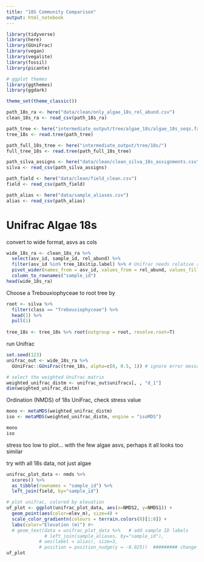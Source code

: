 ```yaml
---
title: "18S Community Comparison"
output: html_notebook
---
```


```r
library(tidyverse)
library(here)
library(GUniFrac)
library(vegan)
library(vegalite)
library(fossil)
library(picante)

# ggplot themes
library(ggthemes)
library(ggdark)
```

```r
theme_set(theme_classic())
```


```r
path_18s_ra <- here("data/clean/only_algae_18s_rel_abund.csv")
clean_18s_ra <- read_csv(path_18s_ra)

path_tree <- here("intermediate_output/tree/algae_18s/algae_18s_seqs.fasta.treefile")
tree_18s <- read.tree(path_tree)

path_full_18s_tree <- here("intermediate_output/tree/18s/")
full_tree_18s <- read.tree(path_full_18s_tree)

path_silva_assigns <- here("data/clean/clean_silva_18s_assignments.csv")
silva <- read_csv(path_silva_assigns)

path_field <- here("data/clean/field_clean.csv")
field <- read_csv(path_field)

path_alias <- here("data/sample_aliases.csv")
alias <- read_csv(path_alias)
```

# Unifrac Algae 18s

convert to wide format, asvs as cols
```r
wide_18s_ra <- clean_18s_ra %>% 
  select(asv_id, sample_id, rel_abund) %>% 
  filter(asv_id %in% tree_18s$tip.label) %>% # Unifrac needs relative abundance table to match the tips on the tree
  pivot_wider(names_from = asv_id, values_from = rel_abund, values_fill = list(rel_abund = 0)) %>% 
  column_to_rownames("sample_id")
head(wide_18s_ra)
```

Choose a Trebouxiophyceae to root tree by
```r
root <- silva %>% 
  filter(class == "Trebouxiophyceae") %>% 
  head(1) %>% 
  pull(1)
  
tree_18s <- tree_18s %>% root(outgroup = root, resolve.root=T)
```


run Unifrac
```r
  
set.seed(123)
unifrac_out <- wide_18s_ra %>% 
  GUniFrac::GUniFrac(tree_18s, alpha=c(0, 0.5, 1)) # ignore error message, we removed some otus from our tree, they should be automatically discluded

# select the weighted UniFrac matrix
weighted_unifrac_distm <- unifrac_out$unifracs[, , "d_1"]
dim(weighted_unifrac_distm)
```

Ordination (NMDS) of 18s UniFrac, check stress value
```r
mono <- metaMDS(weighted_unifrac_distm)
iso <- metaMDS(weighted_unifrac_distm, engine = "isoMDS")

mono
iso


```

stress too low to plot... with the few algae asvs, perhaps it all looks too similar

try with all 18s data, not just algae


```r
unifrac_plot_data <- nmds %>%
  scores() %>%
  as_tibble(rownames = "sample_id") %>%
  left_join(field, by="sample_id")

# plot unifrac, colored by elevation
uf_plot <- ggplot(unifrac_plot_data, aes(x=NMDS2, y=NMDS1)) +
  geom_point(aes(color=elev_m), size=4) +
  scale_color_gradientn(colours = terrain.colors(8)[1:8]) +
  labs(color="Elevation (m)") #+
  # geom_text(data = unifrac_plot_data %>%   # add sample ID labels
              # left_join(sample_aliases, by="sample_id"),
            # aes(label = alias), size=3,
            # position = position_nudge(y = -0.025))  ######### change to alias for final version. edit overlap txt in svg
uf_plot
```




